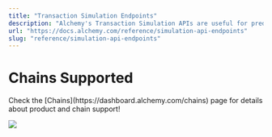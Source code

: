 ```yaml
---
title: "Transaction Simulation Endpoints"
description: "Alchemy's Transaction Simulation APIs are useful for predicting the precise impact of a transaction before it reaches the blockchain."
url: "https://docs.alchemy.com/reference/simulation-api-endpoints"
slug: "reference/simulation-api-endpoints"
---
```


# Chains Supported

<Info>
  Check the [Chains](https://dashboard.alchemy.com/chains) page for details about product and chain support!

  ![](523fb8a9a9d899921ee1046d0ff1b389967a9976d1c6112ebbbe071ddd1ef374-image.png)
</Info>
